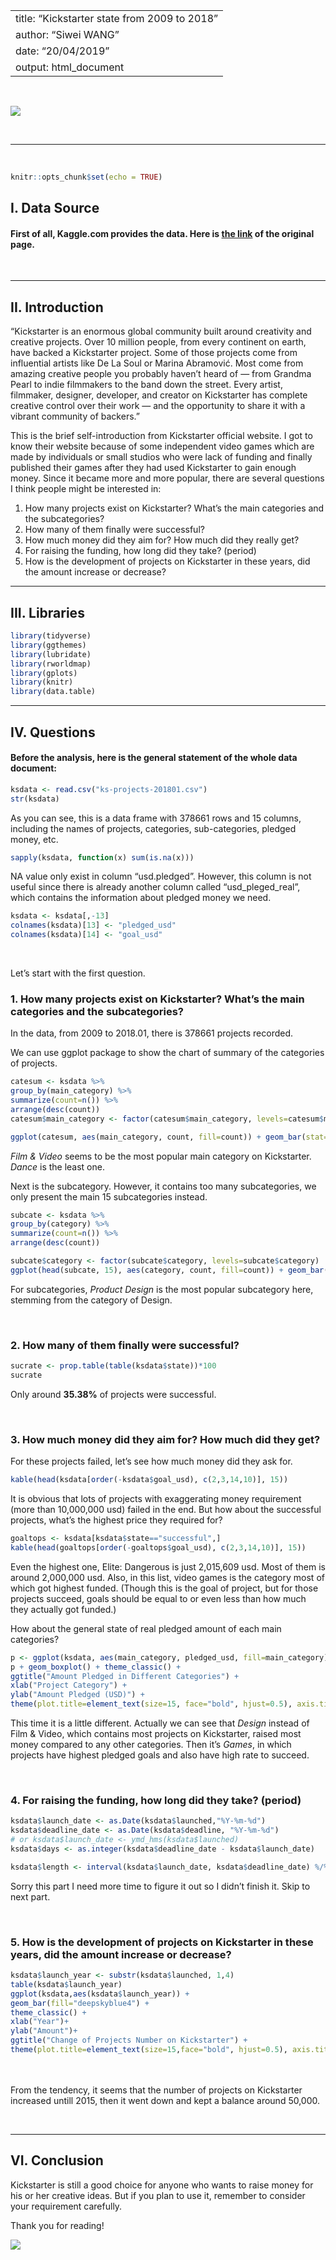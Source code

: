 
  
  
---
title: "Kickstarter state from 2009 to 2018"
author: "Siwei WANG"
date: "20/04/2019"
output: html_document
---

<br/>  
  
![ ](http://m.qpic.cn/psb?/V14GfakW1du8PG/voz55t4iARJj1xJSdZWIYXiqTEliXa.cIQC9VtJ*Wec!/b/dPMAAAAAAAAA&bo=bQSoAAAAAAADF*M!&rf=viewer_4&t=5)

<br />


***  

<br/>  
  

```{r setup, include=FALSE}
knitr::opts_chunk$set(echo = TRUE)
```

## I. Data Source


#### First of all, Kaggle.com provides the data. Here is [the link](https://www.kaggle.com/kemical/kickstarter-projects) of the original page.  
   
     
<br/>
     
***


##  II. Introduction

“Kickstarter is an enormous global community built around creativity and creative projects. Over 10 million people, from every continent on earth, have backed a Kickstarter project. Some of those projects come from influential artists like De La Soul or Marina Abramović. Most come from amazing creative people you probably haven’t heard of — from Grandma Pearl to indie filmmakers to the band down the street. Every artist, filmmaker, designer, developer, and creator on Kickstarter has complete creative control over their work — and the opportunity to share it with a vibrant community of backers.”  
  
This is the brief self-introduction from Kickstarter official website. I got to know their website because of some independent video games which are made by individuals or small studios who were lack of funding and finally published their games after they had used Kickstarter to gain enough money. Since it became more and more popular, there are several questions I think people might be interested in:  
  
1.	How many projects exist on Kickstarter? What’s the main categories and the subcategories?  
2.	How many of them finally were successful?  
3.	How much money did they aim for? How much did they really get?
4.  For raising the funding, how long did they take? (period)
5.	How is the development of projects on Kickstarter in these years, did the amount increase or decrease?   

  
    



***


## III. Libraries

```{r library,echo=T,warning=FALSE,message=FALSE}
library(tidyverse)
library(ggthemes)
library(lubridate)
library(rworldmap)
library(gplots)
library(knitr)
library(data.table)


```
  


***


## IV. Questions
   
#### Before the analysis, here is the general statement of the whole data document:  

```{r read & present}
ksdata <- read.csv("ks-projects-201801.csv")
str(ksdata)
```  
  
As you can see, this is a data frame with 378661 rows and 15 columns, including the names of projects, categories, sub-categories, pledged money, etc.  

```{r missing value}
sapply(ksdata, function(x) sum(is.na(x)))

```
NA value only exist in column "usd.pledged". However, this column is not useful since there is already another column called "usd_pleged_real", which contains the information about pledged money we need.   

```{r change column names}
ksdata <- ksdata[,-13]
colnames(ksdata)[13] <- "pledged_usd"
colnames(ksdata)[14] <- "goal_usd"

```  
<br />

Let's start with the first question. 

### 1.	How many projects exist on Kickstarter? What’s the main categories and the subcategories?  

In the data, from 2009 to 2018.01, there is 378661 projects recorded.  

We can use ggplot package to show the chart of summary of the categories of projects.  


```{r categories, fig.width=12}
catesum <- ksdata %>% 
group_by(main_category) %>% 
summarize(count=n()) %>% 
arrange(desc(count))
catesum$main_category <- factor(catesum$main_category, levels=catesum$main_category)

ggplot(catesum, aes(main_category, count, fill=count)) + geom_bar(stat="identity") + ggtitle("Projects by Main Category") + xlab("Project Main Category") + ylab("Amount") + geom_text(aes(label=count), vjust=-0.5) + theme_classic() + theme(plot.title=element_text(hjust=0.5), axis.title=element_text(size=12, face="bold"), axis.text.x=element_text(size=12, angle=90), legend.position="null") + scale_fill_gradient(low="skyblue2",high = "deepskyblue4")

```  
  
  
*Film & Video* seems to be the most popular main category on Kickstarter. *Dance* is the least one.    

Next is the subcategory. However, it contains too many subcategories, we only present the main 15 subcategories instead.  
  


```{r subcategories, fig.width=12}
subcate <- ksdata %>% 
group_by(category) %>% 
summarize(count=n()) %>% 
arrange(desc(count)) 

subcate$category <- factor(subcate$category, levels=subcate$category)
ggplot(head(subcate, 15), aes(category, count, fill=count)) + geom_bar(stat="identity") + ggtitle("Projects by Subcategory") + xlab("Project Subcategory") + ylab("Amount") + geom_text(aes(label=count), vjust=-0.5) + theme_classic() + theme(plot.title=element_text(hjust=0.5), axis.title=element_text(size=12, face="bold"), axis.text.x=element_text(size=12, angle=90), legend.position="null") + scale_fill_gradient(low="skyblue2", high="deepskyblue4")
``` 
  
  
For subcategories, *Product Design* is the most popular subcategory here, stemming from the category of Design.

<br/>
  
### 2. How many of them finally were successful?
```{r successful rate}
sucrate <- prop.table(table(ksdata$state))*100
sucrate
```  
  
  
Only around **35.38%** of projects  were successful.

<br/>

### 3. How much money did they aim for? How much did they get?  

For these projects failed, let's see how much money did they ask for.  
```{r goal failed}
kable(head(ksdata[order(-ksdata$goal_usd), c(2,3,14,10)], 15))
```  
  
  
It is obvious that lots of projects with exaggerating money requirement (more than 10,000,000 usd) failed in the end. But how about the successful projects, what's the highest price they required for?  


```{r goal success}
goaltops <- ksdata[ksdata$state=="successful",]
kable(head(goaltops[order(-goaltops$goal_usd), c(2,3,14,10)], 15))
```  

Even the highest one, Elite: Dangerous is just 2,015,609 usd. Most of them is around 2,000,000 usd. Also, in this list, video games is the category most of which got highest funded. (Though this is the goal of project, but for those projects succeed, goals should be equal to or even less than how much they actually got funded.)  

How about the general state of real pledged amount of each main categories?

```{r real pledged,fig.width=14}
p <- ggplot(ksdata, aes(main_category, pledged_usd, fill=main_category))
p + geom_boxplot() + theme_classic() +  
ggtitle("Amount Pledged in Different Categories") +
xlab("Project Category") + 
ylab("Amount Pledged (USD)") + 
theme(plot.title=element_text(size=15, face="bold", hjust=0.5), axis.title=element_text(size=12, face="bold"), axis.text.x=element_text(size=12, angle=90), legend.position="null") + coord_cartesian(ylim=c(0,15000))

```    
This time it is a little different. Actually we can see that *Design* instead of Film & Video, which contains most projects on Kickstarter, raised most money compared to any other categories. Then it's *Games*, in which projects have highest pledged goals and also have high rate to succeed.
  
  
<br/>  

### 4.  For raising the funding, how long did they take? (period)  

```{r days, include=F}
ksdata$launch_date <- as.Date(ksdata$launched,"%Y-%m-%d")
ksdata$deadline_date <- as.Date(ksdata$deadline, "%Y-%m-%d")
# or ksdata$launch_date <- ymd_hms(ksdata$launched)
ksdata$days <- as.integer(ksdata$deadline_date - ksdata$launch_date)

ksdata$length <- interval(ksdata$launch_date, ksdata$deadline_date) %/% days(1)


```  

Sorry this part I need more time to figure it out so I didn't finish it. Skip to next part.

<br/> 


### 5.	How is the development of projects on Kickstarter in these years, did the amount increase or decrease?   

```{r year}
ksdata$launch_year <- substr(ksdata$launched, 1,4)
table(ksdata$launch_year)
ggplot(ksdata,aes(ksdata$launch_year)) + 
geom_bar(fill="deepskyblue4") + 
theme_classic() +
xlab("Year")+
ylab("Amount")+
ggtitle("Change of Projects Number on Kickstarter") + 
theme(plot.title=element_text(size=15,face="bold", hjust=0.5), axis.title=element_text(size=12, face="bold"), axis.text.x=element_text(size=12, angle=0), legend.position="null") 
```  
  
  
<br/>  
From the tendency, it seems that the number of projects on Kickstarter increased untill 2015, then it went down and kept a balance around 50,000.

<br/>  

***


## VI. Conclusion  
  
Kickstarter is still a good choice for anyone who wants to raise money for his or her creative ideas. But if you plan to use it, remember to consider your requirement carefully.

  
Thank you for reading!

  
  
      
      
![ ](http://m.qpic.cn/psb?/V14GfakW1du8PG/OuvW680jom4hkiX18Ea.tY9OlgdRCOUR8Y6LqMAkPco!/b/dFQBAAAAAAAA&bo=IAOQAQAAAAADF4A!&rf=viewer_4&t=5)
